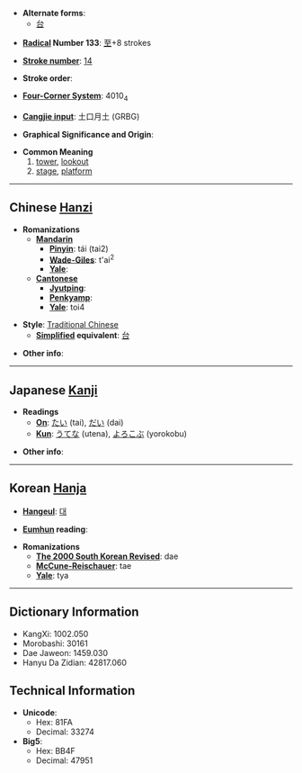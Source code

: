 * '''Alternate forms''':
**[[台]]

* '''[[Wiktionary:Chinese radical index| Radical]] Number 133''': [[Wiktionary:Chinese radical index 至|至]]+8 strokes

* '''[[Wiktionary:Chinese total strokes index|Stroke number]]''': [[Wiktionary:Chinese total strokes index 14|14]]

* '''Stroke order''': 

* '''[[Wiktionary:Chinese four corner index|Four-Corner System]]''': 4010<sub>4</sub>

* '''[[Wiktionary:Chinese Cangjie index|Cangjie input]]''': 土口月土 (GRBG)

* '''Graphical Significance and Origin''': 

* '''Common Meaning'''
*#[[tower]], [[lookout]]
*# [[stage]], [[platform]]

----

== Chinese [[Hanzi]] ==

* '''Romanizations'''
** '''[[Mandarin]]'''
*** '''[[Pinyin]]''': tái (tai2)
*** '''[[Wade-Giles]]''': t'ai<sup>2</sup>
*** '''[[Yale]]''': 
** '''[[Cantonese]]'''
*** '''[[Jyutping]]''':
*** '''[[Penkyamp]]''': 
*** '''[[Yale]]''': toi4

* '''Style''': [[Traditional Chinese]] 
** '''[[Simplified Chinese|Simplified]] equivalent''': [[台]]

* '''Other info''': 

----

== Japanese [[Kanji]] ==

* '''Readings'''
** '''[[On]]''': [[たい]] (tai), [[だい]] (dai)
** '''[[Kun]]''': [[うてな]] (utena), [[よろこぶ]] (yorokobu)

* '''Other info''':  

----

== Korean [[Hanja]] ==

* '''[[Hangeul]]''': [[대]]

* '''[[Eumhun]] reading''': 

* '''Romanizations'''
** '''[[The 2000 South Korean Revised Romanization|The 2000 South Korean Revised]]''': dae
** '''[[McCune-Reischauer]]''': tae
** '''[[Yale]]''': tya

----

== Dictionary Information ==

* KangXi: 1002.050
* Morobashi: 30161
* Dae Jaweon: 1459.030
* Hanyu Da Zidian: 42817.060

== Technical Information ==

* '''Unicode''':
** Hex: 81FA
** Decimal: 33274
* '''Big5''':
** Hex: BB4F
** Decimal: 47951